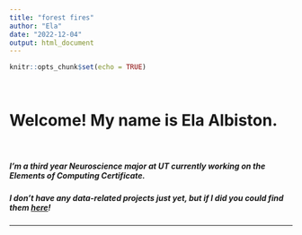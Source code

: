 ```yaml
---
title: "forest fires"
author: "Ela"
date: "2022-12-04"
output: html_document
---
```


```r
knitr::opts_chunk$set(echo = TRUE)
```


<br>

# Welcome! My name is Ela Albiston. 
  
</br>

##### I'm a third year Neuroscience major at UT currently working on the Elements of Computing Certificate.

##### I don't have any data-related projects just yet, but if I did you could find them [here](/portfolio)!

---
